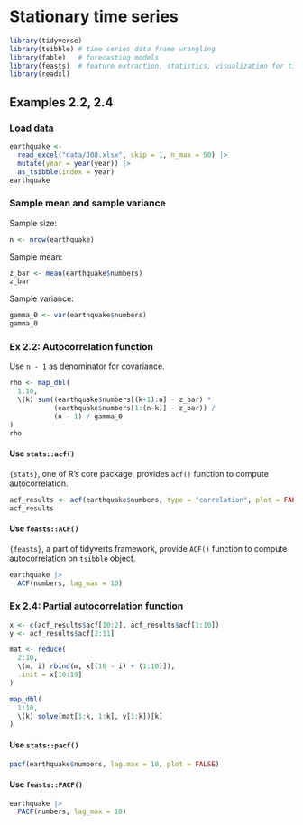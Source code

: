 # Stationary time series

```r
library(tidyverse)
library(tsibble) # time series data frame wrangling
library(fable)   # forecasting models
library(feasts)  # feature extraction, statistics, visualization for time series data
library(readxl)
```


## Examples 2.2, 2.4

### Load data

```r
earthquake <-
  read_excel("data/J08.xlsx", skip = 1, n_max = 50) |>
  mutate(year = year(year)) |>
  as_tsibble(index = year)
earthquake
```

### Sample mean and sample variance

Sample size:

```r
n <- nrow(earthquake)
```

Sample mean: 

```r
z_bar <- mean(earthquake$numbers)
z_bar
```

Sample variance:

```r
gamma_0 <- var(earthquake$numbers)
gamma_0
```

### Ex 2.2: Autocorrelation function

Use `n - 1` as denominator for covariance.

```r
rho <- map_dbl(
  1:10,
  \(k) sum((earthquake$numbers[(k+1):n] - z_bar) * 
           (earthquake$numbers[1:(n-k)] - z_bar)) / 
           (n - 1) / gamma_0
)
rho
```

#### Use `stats::acf()`

`{stats}`, one of R's core package, provides `acf()` function to compute autocorrelation.

```r
acf_results <- acf(earthquake$numbers, type = "correlation", plot = FALSE, lag.max = 10)
acf_results
```


#### Use `feasts::ACF()`

`{feasts}`, a part of tidyverts framework, provide `ACF()` function to compute autocorrelation on `tsibble` object.

```r
earthquake |> 
  ACF(numbers, lag_max = 10)
```


### Ex 2.4: Partial autocorrelation function

```r
x <- c(acf_results$acf[10:2], acf_results$acf[1:10])
y <- acf_results$acf[2:11]

mat <- reduce(
  2:10,
  \(m, i) rbind(m, x[(10 - i) + (1:10)]),
  .init = x[10:19]
)

map_dbl(
  1:10,
  \(k) solve(mat[1:k, 1:k], y[1:k])[k]
)
```

#### Use `stats::pacf()`

```r
pacf(earthquake$numbers, lag.max = 10, plot = FALSE)
```

#### Use `feasts::PACF()`

```r
earthquake |> 
  PACF(numbers, lag_max = 10)
```

